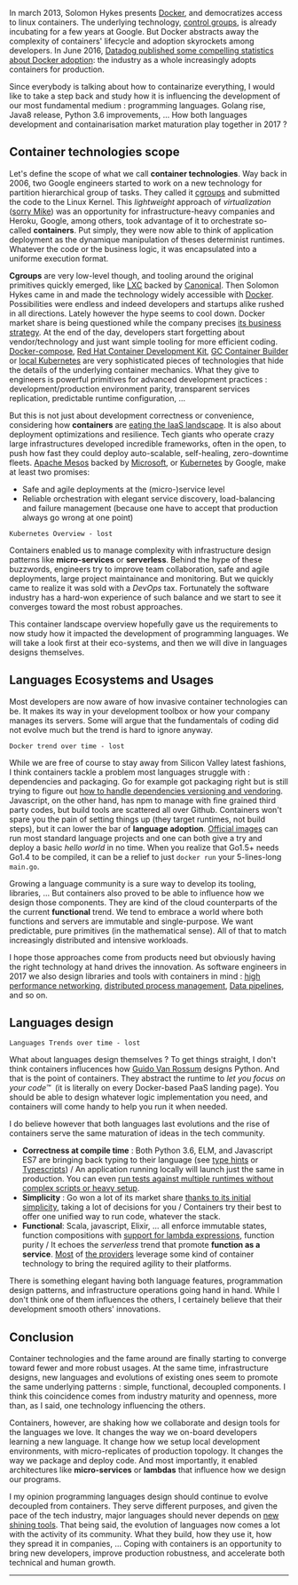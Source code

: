 In march 2013, Solomon Hykes presents [Docker][1], and democratizes access to
linux containers. The underlying technology, [control groups][2], is already
incubating for a few years at Google. But Docker abstracts away the complexity
of containers' lifecycle and adoption skyrockets among developers. In June 2016,
[Datadog published some compelling statistics about Docker adoption][3]: the
industry as a whole increasingly adopts containers for production.

Since everybody is talking about how to containarize everything, I would like to
take a step back and study how it is influencing the development of our most
fundamental medium : programming languages. Golang rise, Java8 release, Python
3.6 improvements, … How both languages development and containarisation market
maturation play together in 2017 ?


## Container technologies scope

Let's define the scope of what we call **container technologies**. Way back in
2006, two Google engineers started to work on a new technology for partition
hierarchical group of tasks. They called it [cgroups][4] and submitted the code
to the Linux Kernel. This _lightweight_ approach of *virtualization* ([sorry
Mike][29]) was an opportunity for infrastructure-heavy companies and Heroku,
Google, among others, took advantage of it to orchestrate so-called
**containers**. Put simply, they were now able to think of application
deployment as the dynamique manipulation of theses determinist runtimes.
Whatever the code or the business logic, it was encapsulated into a uniforme
execution format.

**Cgroups** are very low-level though, and tooling around the original
primitives quickly emerged, like [LXC][5] backed by [Canonical][6]. Then Solomon
Hykes came in and made the technology widely accessible with [Docker][1].
Possibilities were endless and indeed developers and startups alike rushed in
all directions. Lately however the hype seems to cool down. Docker market share
is being questioned while the company precises [its business strategy][7]. At
the end of the day, developers start forgetting about vendor/technology and just
want simple tooling for more efficient coding. [Docker-compose][8], [Red Hat
Container Development Kit][9], [GC Container Builder][10] or [local
Kubernetes][11] are very sophisticated pieces of technologies that hide the
details of the underlying container mechanics. What they give to engineers is
powerful primitives for advanced development practices : development/production
environment parity, transparent services replication, predictable runtime
configuration, ...

But this is not just about development correctness or convenience, considering
how **containers** are [eating the IaaS landscape][12]. It is also about
deployment optimizations and resilience. Tech giants who operate crazy large
infrastructures developed incredible frameworks, often in the open, to push how
fast they could deploy auto-scalable, self-healing, zero-downtime fleets.
[Apache Mesos][13] backed by [Microsoft][14], or [Kubernetes][15] by Google,
make at least two promises:

- Safe and agile deployments at the (micro-)service level
- Reliable orchestration with elegant service discovery, load-balancing and
  failure management (because one have to accept that production always go wrong
  at one point)

`Kubernetes Overview - lost`

Containers enabled us to manage complexity with infrastructure design patterns
like **micro-services** or **serverless**. Behind the hype of these buzzwords,
engineers try to improve team collaboration, safe and agile deployments, large
project maintainance and monitoring. But we quickly came to realize it was sold
with a _DevOps_ tax. Fortunately the software industry has a hard-won experience
of such balance and we start to see it converges toward the most robust
approaches.

This container landscape overview hopefully gave us the requirements to now
study how it impacted the development of programming languages. We will take a
look first at their eco-systems, and then we will dive in languages designs
themselves.



## Languages Ecosystems and Usages

Most developers are now aware of how invasive container technologies can be. It
makes its way in your development toolbox or how your company manages its
servers. Some will argue that the fundamentals of coding did not evolve much but
the trend is hard to ignore anyway.

`Docker trend over time - lost`

While we are free of course to stay away from Silicon Valley latest fashions, I
think containers tackle a problem most languages struggle with : dependencies
and packaging. Go for example got packaging right but is still trying to figure
out [how to handle dependencies versioning and vendoring][15]. Javascript, on
the other hand, has npm to manage with fine grained third party codes, but build
tools are scattered all over Github. Containers won't spare you the pain of
setting things up (they target runtimes, not build steps), but it can lower the
bar of **language adoption**. [Official images][16] can run most standard
language projects and one can both give a try and deploy a basic _hello world_
in no time. When you realize that Go1.5+ needs Go1.4 to be compiled, it can be a
relief to just `docker run` your 5-lines-long `main.go`.

Growing a language community is a sure way to develop its tooling, libraries, …
But containers also proved to be able to influence how we design those
components. They are kind of the cloud counterparts of the the current
**functional** trend. We tend to embrace a world where both functions and
servers are immutable and single-purpose. We want predictable, pure primitives
(in the mathematical sense). All of that to match increasingly distributed and
intensive workloads.

I hope those approaches come from products need but obviously having the right
technology at hand drives the innovation. As software engineers in 2017 we also
design libraries and tools with containers in mind : [high performance
networking][17], [distributed process management][18], [Data pipelines][19], and
so on.



## Languages design

`Languages Trends over time - lost`

What about languages design themselves ? To get things straight, I don't think
containers influcences how [Guido Van Rossum][20] designs Python. And that is
the point of containers. They abstract the runtime to _let you focus on your
code™_  (it is literally on every Docker-based PaaS landing page). You should be
able to design whatever logic implementation you need, and containers will come
handy to help you run it when needed.

I do believe however that both languages last evolutions and the rise of
containers serve the same maturation of ideas in the tech community.

- **Correctness at compile time** : Both Python 3.6, ELM, and Javascript ES7 are
  bringing back typing to their language (see [type hints][21] or
  [Typescripts][22]) / An application running locally will launch just the same
  in production. You can even [run tests against multiple runtimes without
  complex scripts or heavy setup][23].
- **Simplicity** : Go won a lot of its market share [thanks to its initial
  simplicity][24], taking a lot of decisions for you / Containers try their best
  to offer one unified way to run code, whatever the stack.
- **Functional**: Scala, javascript, Elixir, … all enforce immutable states,
  function compositions with [support for lambda expressions][25], function
  purity / It echoes the _serverless_ trend that promote **function as a
  service**. [Most][26] of [the providers][27] leverage some kind of container
  technology to bring the required agility to their platforms.

There is something elegant having both language features, programmation design
patterns, and infrastructure operations going hand in hand. While I don't think
one of them influences the others, I certainely believe that their development
smooth others' innovations.



## Conclusion

Container technologies and the fame around are finally starting to converge
toward fewer and more robust usages. At the same time, infrastructure designs,
new languages and evolutions of existing ones seem to promote the same
underlying patterns : simple, functional, decoupled components. I think this
coincidence comes from industry maturity and openness, more than, as I said, one
technology influencing the others.

Containers, however, are shaking how we collaborate and design tools for the
languages we love. It changes the way we on-board developers learning a new
language. It change how we setup local development environments, with
micro-replicates of production topology. It changes the way we package and
deploy code. And most importantly, it enabled architectures like
**micro-services** or **lambdas** that influence how we design our programs.

I my opinion programming languages design should continue to evolve decoupled
from containers. They serve different purposes, and given the pace of the tech
industry, major languages should never depends on [new shining tools][30]. That
being said, the evolution of languages now comes a lot with the activity of its
community. What they build, how they use it, how they spread it in companies, …
Coping with containers is an opportunity to bring new developers, improve
production robustness, and accelerate both technical and human growth.



---



[1]: https://www.docker.com
[2]: https://en.wikipedia.org/wiki/Cgroups
[3]: https://www.datadoghq.com/docker-adoption/
[4]: https://www.kernel.org/doc/Documentation/cgroup-v1/cgroups.txt
[5]: https://linuxcontainers.org/fr/
[6]: https://www.canonical.com/
[7]: https://blog.docker.com/2017/03/docker-enterprise-edition/
[8]: https://docs.docker.com/compose/overview/
[9]: https://developers.redhat.com/products/cdk/overview/
[10]: https://cloud.google.com/container-builder/docs/
[11]: https://github.com/kubernetes/minikube
[12]: https://www.datadoghq.com/blog/3-clear-trends-in-ecs-adoption/
[13]: http://mesos.apache.org/
[14]: https://azure.microsoft.com/fr-fr/blog/microsoft-joins-the-new-dc-os-open-source-project/
[15]: https://blog.gopheracademy.com/advent-2016/saga-go-dependency-management/
[16]: https://docs.docker.com/docker-hub/official_repos/#how-can-i-get-involved
[17]: http://www.grpc.io/
[18]: http://pm2.keymetrics.io/docs/usage/docker-pm2-nodejs/
[19]: http://www.pachyderm.io/
[20]: https://en.wikipedia.org/wiki/Guido_van_Rossum
[21]: https://www.python.org/dev/peps/pep-0484/
[22]: https://www.typescriptlang.org/
[23]: https://github.com/vadimdemedes/trevor
[24]: http://www.thedotpost.com/2015/11/rob-pike-simplicity-is-complicated
[25]: https://docs.oracle.com/javase/tutorial/java/javaOO/lambdaexpressions.html
[26]: https://hyper.sh/
[27]: https://azure.microsoft.com/fr-fr/services/functions/
[29]: https://blog.docker.com/2016/03/containers-are-not-vms/
[30]: https://circleci.com/blog/its-the-future/

